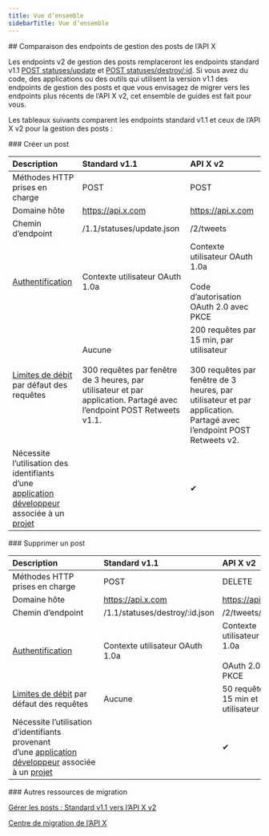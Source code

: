 ```yaml
---
title: Vue d’ensemble
sidebarTitle: Vue d’ensemble
---
```


<div id="comparing-x-apis-manage-posts-endpoints">
  ## Comparaison des endpoints de gestion des posts de l’API X
</div>

Les endpoints v2 de gestion des posts remplaceront les endpoints standard v1.1 [POST statuses/update](https://developer.x.com/en/docs/twitter-api/v1/tweets/post-and-engage/api-reference/post-statuses-update) et [POST statuses/destroy/:id](https://developer.x.com/en/docs/twitter-api/v1/tweets/post-and-engage/api-reference/post-statuses-destroy-id). Si vous avez du code, des applications ou des outils qui utilisent la version v1.1 des endpoints de gestion des posts et que vous envisagez de migrer vers les endpoints plus récents de l’API X v2, cet ensemble de guides est fait pour vous.

Les tableaux suivants comparent les endpoints standard v1.1 et ceux de l’API X v2 pour la gestion des posts :

<div id="create-a-post">
  ### Créer un post
</div>

| Description | Standard v1.1 | API X v2 |
| :--- | :--- | :--- |
| Méthodes HTTP prises en charge | POST | POST |
| Domaine hôte | https://api.x.com | https://api.x.com |
| Chemin d’endpoint | /1.1/statuses/update.json | /2/tweets |
| [Authentification](/fr/resources/fundamentals/authentication) | Contexte utilisateur OAuth 1.0a | Contexte utilisateur OAuth 1.0a<br /><br />Code d’autorisation OAuth 2.0 avec PKCE |
| [Limites de débit](/fr/x-api/fundamentals/rate-limits) par défaut des requêtes | Aucune<br /><br />300 requêtes par fenêtre de 3 heures, par utilisateur et par application. Partagé avec l’endpoint POST Retweets v1.1. | 200 requêtes par 15 min, par utilisateur<br /><br />300 requêtes par fenêtre de 3 heures, par utilisateur et par application. Partagé avec l’endpoint POST Retweets v2. |
| Nécessite l’utilisation des identifiants d’une [application développeur](/fr/resources/fundamentals/developer-apps) associée à un [projet](/fr/resources/fundamentals/projects) |     | ✔   |

<div id="delete-a-post">
  ### Supprimer un post
</div>

| Description | Standard v1.1 | API X v2 |
| :--- | :--- | :--- |
| Méthodes HTTP prises en charge | POST | DELETE |
| Domaine hôte | https://api.x.com | https://api.x.com |
| Chemin d’endpoint | /1.1/statuses/destroy/:id.json | /2/tweets/:id |
| [Authentification](/fr/resources/fundamentals/authentication) | Contexte utilisateur OAuth 1.0a | Contexte utilisateur OAuth 1.0a<br /><br />OAuth 2.0 avec PKCE |
| [Limites de débit](/fr/x-api/fundamentals/rate-limits) par défaut des requêtes | Aucune | 50 requêtes par 15 min et par utilisateur |
| Nécessite l’utilisation d’identifiants provenant d’une [application développeur](/fr/resources/fundamentals/developer-apps) associée à un [projet](/fr/resources/fundamentals/projects) |     | ✔   |

<div id="other-migration-resources">
  ### Autres ressources de migration
</div>

[Gérer les posts : Standard v1.1 vers l’API X v2](/fr/x-api/posts/manage-tweets#standard-v1-1-compared-to-x-api-v2 "Gérer les posts : Standard v1.1 vers l’API X v2")

[Centre de migration de l’API X](/fr/x-api/migrate/overview)